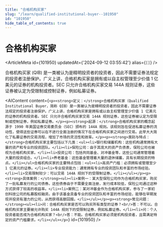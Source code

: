 ```yaml
---
title: "合格机构买家"
slug: "/learn/qualified-institutional-buyer--101950"
id: "101950"
hide_table_of_contents: true
---
```



# 合格机构买家

<ArticleMeta id={101950} updatedAt={'2024-09-12 03:55:42'} alias={`[]`} />
<div className='border-solid border-b border-t-0 my-4 border-[var(--ifm-color-gray-300)]' />

合格机构买家 (QIB) 是一类被认为是精明投资者的投资者，因此不需要证券法规定的投资者注册保护。广义上讲，合格机构买家是拥有或以自主权管理至少价值 1 亿美元的证券的机构投资者。SEC 只允许合格机构买家交易 144A 规则证券，这些证券被认定为受限制或控制证券，例如私募证券。

<AIContent content={`<p><strong>定义：</strong>合格机构买家（Qualified Institutional Buyer，简称 QIB）是一类被认为是精明投资者的投资者，因此不需要证券法规定的投资者注册保护。广义上讲，合格机构买家是拥有或以自主权管理至少价值 1 亿美元的证券的机构投资者。SEC 只允许合格机构买家交易 144A 规则证券，这些证券被认定为受限制或控制证券，例如私募证券。</p><p><strong>起源：</strong>合格机构买家的概念起源于 1990 年美国证券交易委员会（SEC）颁布的 144A 规则。该规则旨在促进私募证券的流动性，使得这些证券可以在不进行全面注册的情况下在合格机构买家之间进行交易。此举大大简化了私募证券的交易流程，增加了市场的灵活性和效率。</p><p><strong>类别与特点：</strong>合格机构买家主要包括以下几类：<ul><li>银行和储蓄机构：这些机构通常拥有大量的资产和专业的投资团队。</li><li>保险公司：由于其庞大的资产负债表，保险公司也被视为合格机构买家。</li><li>投资公司：包括共同基金、对冲基金等，这些公司通常管理着大量的投资组合。</li><li>养老基金：这些基金管理着大量的退休储蓄，具有长期投资的特点。</li></ul>合格机构买家的主要特点包括：<ul><li>高资产门槛：必须拥有或管理至少 1 亿美元的证券。</li><li>专业投资能力：通常拥有专业的投资团队和丰富的市场经验。</li><li>交易限制较少：可以交易 144A 规则下的受限制证券。</li></ul></p><p><strong>具体案例：</strong><ul><li>案例一：某大型保险公司作为合格机构买家，购买了一批私募发行的公司债券。这些债券由于不需要全面注册，发行成本较低，保险公司通过这种方式获得了较高的收益率。</li><li>案例二：某对冲基金作为合格机构买家，参与了一家初创科技公司的私募股权融资。由于该基金具备专业的投资团队和丰富的市场经验，能够在早期发现并投资有潜力的公司，从而获得高额回报。</li></ul></p><p><strong>常见问题：</strong><ul><li>问：合格机构买家是否可以购买所有类型的证券？<br/>答：不可以。合格机构买家主要被允许购买 144A 规则下的受限制证券，例如私募证券。</li><li>问：个人投资者能否成为合格机构买家？<br/>答：不能。合格机构买家必须是机构投资者，且需满足特定的资产门槛要求。</li></ul></p>`} id={101950} />

